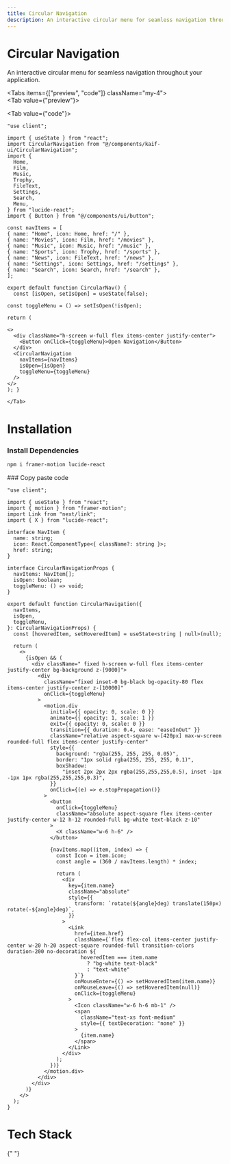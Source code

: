 ```yaml
---
title: Circular Navigation
description: An interactive circular menu for seamless navigation throughout your application.
---
```




<div className="space-y-2 mb-4">
  <h1 class="scroll-m-20 text-4xl font-bold tracking-tight text-black dark:text-white">
    Circular Navigation
  </h1>
  <p class="text-lg text-muted-foreground">
    An interactive circular menu for seamless navigation throughout your
    application.
  </p>
</div>

<Tabs items={["preview", "code"]} className="my-4">  
    <Tab value={"preview"}>    
    <div className="bg-background rounded-xl">
     <CircularNav/>
     </div>
    </Tab>
    <Tab value={"code"}>
```tsx
"use client";

import { useState } from "react";
import CircularNavigation from "@/components/kaif-ui/CircularNavigation";
import {
  Home,
  Film,
  Music,
  Trophy,
  FileText,
  Settings,
  Search,
  Menu,
} from "lucide-react";
import { Button } from "@/components/ui/button";

const navItems = [
{ name: "Home", icon: Home, href: "/" },
{ name: "Movies", icon: Film, href: "/movies" },
{ name: "Music", icon: Music, href: "/music" },
{ name: "Sports", icon: Trophy, href: "/sports" },
{ name: "News", icon: FileText, href: "/news" },
{ name: "Settings", icon: Settings, href: "/settings" },
{ name: "Search", icon: Search, href: "/search" },
];

export default function CircularNav() {
  const [isOpen, setIsOpen] = useState(false);

const toggleMenu = () => setIsOpen(!isOpen);

return (

<>
  <div className="h-screen w-full flex items-center justify-center">
    <Button onClick={toggleMenu}>Open Navigation</Button>
  </div>
  <CircularNavigation
    navItems={navItems}
    isOpen={isOpen}
    toggleMenu={toggleMenu}
  />
</>
); }

````
    </Tab>
 </Tabs>


<h1 class="scroll-m-20 text-2xl font-bold tracking-tight text-black dark:text-white my-4">Installation</h1>

<Steps>
<Step>

### Install Dependencies

```bash
npm i framer-motion lucide-react
````

</Step>
<Step>
### Copy paste code

```tsx title="components/kaif-ui/CircularNavigation.tsx"
"use client";

import { useState } from "react";
import { motion } from "framer-motion";
import Link from "next/link";
import { X } from "lucide-react";

interface NavItem {
  name: string;
  icon: React.ComponentType<{ className?: string }>;
  href: string;
}

interface CircularNavigationProps {
  navItems: NavItem[];
  isOpen: boolean;
  toggleMenu: () => void;
}

export default function CircularNavigation({
  navItems,
  isOpen,
  toggleMenu,
}: CircularNavigationProps) {
  const [hoveredItem, setHoveredItem] = useState<string | null>(null);

  return (
    <>
      {isOpen && (
        <div className=" fixed h-screen w-full flex items-center justify-center bg-background z-[9000]">
          <div
            className="fixed inset-0 bg-black bg-opacity-80 flex items-center justify-center z-[10000]"
            onClick={toggleMenu}
          >
            <motion.div
              initial={{ opacity: 0, scale: 0 }}
              animate={{ opacity: 1, scale: 1 }}
              exit={{ opacity: 0, scale: 0 }}
              transition={{ duration: 0.4, ease: "easeInOut" }}
              className="relative aspect-square w-[420px] max-w-screen rounded-full flex items-center justify-center"
              style={{
                background: "rgba(255, 255, 255, 0.05)",
                border: "1px solid rgba(255, 255, 255, 0.1)",
                boxShadow:
                  "inset 2px 2px 2px rgba(255,255,255,0.5), inset -1px -1px 1px rgba(255,255,255,0.3)",
              }}
              onClick={(e) => e.stopPropagation()}
            >
              <button
                onClick={toggleMenu}
                className="absolute aspect-square flex items-center justify-center w-12 h-12 rounded-full bg-white text-black z-10"
              >
                <X className="w-6 h-6" />
              </button>

              {navItems.map((item, index) => {
                const Icon = item.icon;
                const angle = (360 / navItems.length) * index;

                return (
                  <div
                    key={item.name}
                    className="absolute"
                    style={{
                      transform: `rotate(${angle}deg) translate(150px) rotate(-${angle}deg)`,
                    }}
                  >
                    <Link
                      href={item.href}
                      className={`flex flex-col items-center justify-center w-20 h-20 aspect-square rounded-full transition-colors duration-200 no-decoration ${
                        hoveredItem === item.name
                          ? "bg-white text-black"
                          : "text-white"
                      }`}
                      onMouseEnter={() => setHoveredItem(item.name)}
                      onMouseLeave={() => setHoveredItem(null)}
                      onClick={toggleMenu}
                    >
                      <Icon className="w-6 h-6 mb-1" />
                      <span
                        className="text-xs font-medium"
                        style={{ textDecoration: "none" }}
                      >
                        {item.name}
                      </span>
                    </Link>
                  </div>
                );
              })}
            </motion.div>
          </div>
        </div>
      )}
    </>
  );
}
```

</Step>
</Steps>

<h1 class="scroll-m-20 text-xl font-bold tracking-tight text-black dark:text-white my-4">
  Tech Stack
</h1>

<Cards>
  <Card title="React" />
  <Card title="Next.js" />
  <Card title="Tailwind CSS" />
  <Card title="Framer Motion" />
  <Card title="Lucide-React" />
  <Card title="TypeScript" />
</Cards>{" "}
